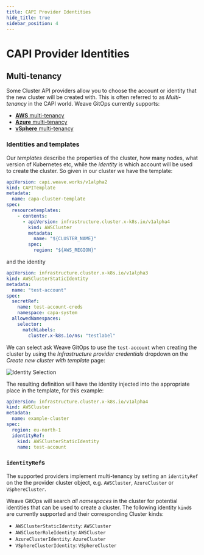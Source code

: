 ```yaml
---
title: CAPI Provider Identities
hide_title: true
sidebar_position: 4
---
```



# CAPI Provider Identities <TierLabel tiers="enterprise" />

## Multi-tenancy

Some Cluster API providers allow you to choose the account or identity that the new cluster will be created with. This is often referred to as _Multi-tenancy_ in the CAPI world. Weave GitOps currently supports:

- [**AWS** multi-tenancy](https://cluster-api-aws.sigs.k8s.io/topics/multitenancy.html)
- [**Azure** multi-tenancy](https://capz.sigs.k8s.io/topics/multitenancy.html)
- [**vSphere** multi-tenancy](https://github.com/kubernetes-sigs/cluster-api-provider-vsphere/blob/master/docs/identity_management.md)

### Identities and templates

Our _templates_ describe the properties of the cluster, how many nodes, what version of Kubernetes etc, while the _identity_ is which account will be used to create the cluster. So given in our cluster we have the template:

```yaml
apiVersion: capi.weave.works/v1alpha2
kind: CAPITemplate
metadata:
  name: capa-cluster-template
spec:
  resourcetemplates:
    - contents:
      - apiVersion: infrastructure.cluster.x-k8s.io/v1alpha4
        kind: AWSCluster
        metadata:
          name: "${CLUSTER_NAME}"
        spec:
          region: "${AWS_REGION}"
```

and the identity

```yaml
apiVersion: infrastructure.cluster.x-k8s.io/v1alpha3
kind: AWSClusterStaticIdentity
metadata:
  name: "test-account"
spec:
  secretRef:
    name: test-account-creds
    namespace: capa-system
  allowedNamespaces:
    selector:
      matchLabels:
        cluster.x-k8s.io/ns: "testlabel"
```

We can select ask Weave GitOps to use the `test-account` when creating the cluster by using the _Infrastructure provider credentials_ dropdown on the _Create new cluster with template_ page:

![Identity Selection](./img/identity-selection.png)

The resulting definition will have the identity injected into the appropriate place in the template, for this example:

```yaml
apiVersion: infrastructure.cluster.x-k8s.io/v1alpha4
kind: AWSCluster
metadata:
  name: example-cluster
spec:
  region: eu-north-1
  identityRef:
    kind: AWSClusterStaticIdentity
    name: test-account
```

### `identityRef`s

The supported providers implement multi-tenancy by setting an `identityRef` on the the provider cluster object, e.g. `AWSCluster`, `AzureCluster` or `VSphereCluster`.

Weave GitOps will search _all namespaces_ in the cluster for potential identities that can be used to create a cluster. The following identity `kind`s are currently supported and their corresponding Cluster kinds:

- `AWSClusterStaticIdentity`: `AWSCluster`
- `AWSClusterRoleIdentity`: `AWSCluster`
- `AzureClusterIdentity`: `AzureCluster`
- `VSphereClusterIdentity`: `VSphereCluster`
